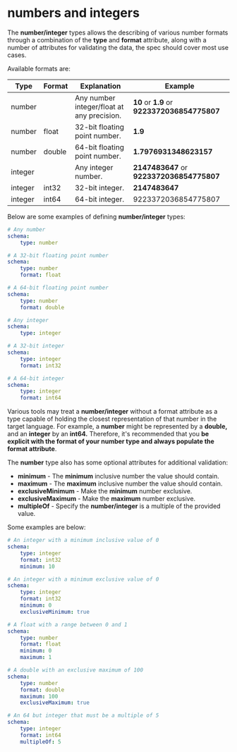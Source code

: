 # numbers and integers


The **number/integer** types allows the describing of various number formats through a combination of the **type** and **format** attribute, along with a number of attributes for validating the data, the spec should cover most use cases.

Available formats are:

| Type | Format | Explanation | Example |
| --- | --- | --- | --- |
| number |     | Any number integer/float at any precision. | **10** or **1.9** or **9223372036854775807** |
| number | float | 32-bit floating point number. | **1.9** |
| number | double | 64-bit floating point number. | **1.7976931348623157** |
| integer |     | Any integer number. | **2147483647** or **9223372036854775807** |
| integer | int32 | 32-bit integer. | **2147483647** |
| integer | int64 | 64-bit integer. | 9223372036854775807 |

Below are some examples of defining **number/integer** types:

```yaml
# Any number
schema:
    type: number

# A 32-bit floating point number
schema:
    type: number
    format: float

# A 64-bit floating point number
schema:
    type: number
    format: double

# Any integer
schema:
    type: integer

# A 32-bit integer
schema:
    type: integer
    format: int32

# A 64-bit integer
schema:
    type: integer
    format: int64
```

Various tools may treat a **number/integer** without a format attribute as a type capable of holding the closest representation of that number in the target language. For example, a **number** might be represented by a **double,** and an **integer** by an **int64.** Therefore, it's recommended that you **be explicit with the format of your number type and always populate the format attribute**.

The **number** type also has some optional attributes for additional validation:

- **minimum** \- The **minimum** inclusive number the value should contain.
- **maximum** \- The **maximum** inclusive number the value should contain.
- **exclusiveMinimum** \- Make the **minimum** number exclusive.
- **exclusiveMaximum** \- Make the **maximum** number exclusive.
- **multipleOf** \- Specify the **number/integer** is a multiple of the provided value.

Some examples are below:

```yaml
# An integer with a minimum inclusive value of 0
schema:
    type: integer
    format: int32
    minimum: 10

# An integer with a minimum exclusive value of 0
schema:
    type: integer
    format: int32
    minimum: 0
    exclusiveMinimum: true

# A float with a range between 0 and 1
schema:
    type: number
    format: float
    minimum: 0
    maximum: 1

# A double with an exclusive maximum of 100
schema:
    type: number
    format: double
    maximum: 100
    exclusiveMaximum: true

# An 64 but integer that must be a multiple of 5
schema:
    type: integer
    format: int64
    multipleOf: 5
```
